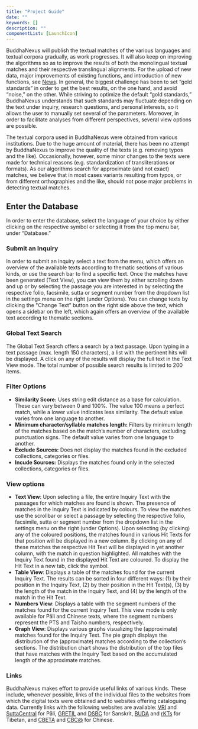 ```yaml
---
title: "Project Guide"
date: ""
keywords: []
description: ""
componentList: [LaunchIcon]
---
```


BuddhaNexus will publish the textual matches of the various languages and textual corpora gradually, as work progresses. It will also keep on improving the algorithms so as to improve the results of both the monolingual textual matches and their respective translingual alignments. For the upload of new data, major improvements of existing functions, and introduction of new functions, see [News](/news). In general, the biggest challenge has been to set “gold standards” in order to get the best results, on the one hand, and avoid “noise,” on the other. While striving to optimize the default “gold standards,” BuddhaNexus understands that such standards may fluctuate depending on the text under inquiry, research questions, and personal interests, so it allows the user to manually set several of the parameters. Moreover, in order to facilitate analyses from different perspectives, several view options are possible.

The textual corpora used in BuddhaNexus were obtained from various institutions. Due to the huge amount of material, there has been no attempt by BuddhaNexus to improve the quality of the texts (e.g. removing typos and the like). Occasionally, however, some minor changes to the texts were made for technical reasons (e.g. standardization of transliterations or formats). As our algorithms search for approximate (and not exact) matches, we believe that in most cases variants resulting from typos, or from different orthographies and the like, should not pose major problems in detecting textual matches.

## Enter the Database

In order to enter the database, select the language of your choice by either clicking on the respective symbol or selecting it from the top menu bar, under “Database.”

### Submit an Inquiry

In order to submit an inquiry select a text from the menu, which offers an overview of the available texts according to thematic sections of various kinds, or use the search bar to find a specific text. Once the matches have been generated (Text View), you can view them by either scrolling down and up or by selecting the passage you are interested in by selecting the respective folio, facsimile, sutta or segment number from the dropdown list in the settings menu on the right (under Options). You can change texts by clicking the "Change Text" button on the right side above the text, which opens a sidebar on the left, which again offers an overview of the available text according to thematic sections.

### Global Text Search

The Global Text Search offers a search by a text passage. Upon typing in a text passage (max. length 150 characters), a list with the pertinent hits will be displayed. A click on any of the results will display the full text in the Text View mode. The total number of possible search results is limited to 200 items.

### Filter Options

- **Similarity Score:** Uses string edit distance as a base for calculation. These can vary between 0 and 100%. The value 100 means a perfect match, while a lower value indicates less similarity. The default value varies from one language to another.
- **Minimum character/syllable matches length:** Filters by minimum length of the matches based on the match’s number of characters, excluding punctuation signs. The default value varies from one language to another.
- **Exclude Sources:** Does not display the matches found in the excluded collections, categories or files.
- **Incude Sources:** Displays the matches found only in the selected collections, categories or files.

### View options

- **Text View**: Upon selecting a file, the entire Inquiry Text with the passages for which matches are found is shown. The presence of matches in the Inquiry Text is indicated by colours. To view the matches use the scrollbar or select a passage by selecting the respective folio, facsimile, sutta or segment number from the dropdown list in the settings menu on the right (under Options). Upon selecting (by clicking) any of the coloured positions, the matches found in various Hit Texts for that position will be displayed in a new column. By clicking on any of these matches the respective Hit Text will be displayed in yet another column, with the match in question highlighted. All matches with the Inquiry Text found in the displayed Hit Text are coloured. To display the Hit Text in a new tab, click the <LaunchIcon fontSize="small" /> symbol.
- **Table View**: Displays a table of the matches found for the current Inquiry Text. The results can be sorted in four different ways: (1) by their position in the Inquiry Text, (2) by their position in the Hit Text(s), (3) by the length of the match in the Inquiry Text, and (4) by the length of the match in the Hit Text.
- **Numbers View**: Displays a table with the segment numbers of the matches found for the current Inquiry Text. This view mode is only available for Pāli and Chinese texts, where the segment numbers represent the PTS and Taisho numbers, respectively.
- **Graph View**: Displays various graphs visualizing the (approximate) matches found for the Inquiry Text. The pie graph displays the distribution of the (approximate) matches according to the collection’s sections. The distribution chart shows the distribution of the top files that have matches with the Inquiry Text based on the accumulated length of the approximate matches.

### Links

BuddhaNexus makes effort to provide useful links of various kinds. These include, whenever possible, links of the individual files to the websites from which the digital texts were obtained and to websites offering cataloguing data. Currently links with the following websites are available: <a href="https://tipitaka.org/" target="_blank" rel="noopener">VRI</a> and <a href="https://suttacentral.net" target="_blank" rel="noopener">SuttaCentral</a> for Pāli, <a href="http://gretil.sub.uni-goettingen.de/gretil.html" target="_blank" rel="noopener">GRETIL</a> and <a href="http://www.dsbcproject.org" target="_blank" rel="noopener">DSBC</a> for Sanskrit, <a href="https://www.bdrc.io/buda-archive/" target="_blank" rel="noopener">BUDA</a> and <a href="https://www.istb.univie.ac.at/kanjur/rktsneu/sub/index.php" target="_blank" rel="noopener">rKTs</a> for Tibetan, and <a href="https://cbeta.org" target="_blank" rel="noopener">CBETA</a> and <a href="https://dazangthings.nz/cbc/" target="_blank" rel="noopener">CBC@</a> for Chinese.
